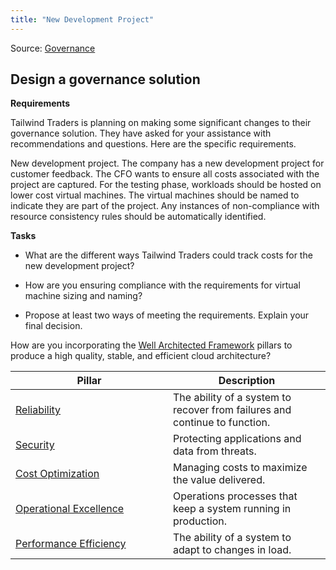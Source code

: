```yaml
---
title: "New Development Project"
---
```


Source: [Governance](https://github.com/MicrosoftLearning/AZ-305-DesigningMicrosoftAzureInfrastructureSolutions/blob/master/Instructions/CaseStudy/01-Governance.md)

<h2>Design a governance solution</h2>

**Requirements**

Tailwind Traders is planning on making some significant changes to their governance solution. They have asked for your assistance with recommendations and questions. Here are the specific requirements.

New development project. The company has a new development project for customer feedback. The CFO wants to ensure all costs associated with the project are captured. For the testing phase, workloads should be hosted on lower cost virtual machines. The virtual machines should be named to indicate they are part of the project. Any instances of non-compliance with resource consistency rules should be automatically identified.

**Tasks**

- What are the different ways Tailwind Traders could track costs for the new development project?

- How are you ensuring compliance with the requirements for virtual machine sizing and naming?

- Propose at least two ways of meeting the requirements. Explain your final decision.

How are you incorporating the [Well Architected Framework](https://learn.microsoft.com/en-us/azure/well-architected/) pillars to produce a high quality, stable, and efficient cloud architecture?

|Pillar|Description|
|--|--|
|[Reliability](https://learn.microsoft.com/en-us/azure/well-architected/resiliency/)|The ability of a system to recover from failures and continue to function.|
|[Security](https://learn.microsoft.com/en-us/azure/well-architected/security/)|Protecting applications and data from threats.|
|[Cost Optimization](https://learn.microsoft.com/en-us/azure/well-architected/cost/)|Managing costs to maximize the value delivered.|
|[Operational Excellence](https://learn.microsoft.com/en-us/azure/well-architected/devops/)|Operations processes that keep a system running in production.|
|[Performance Efficiency](https://learn.microsoft.com/en-us/azure/well-architected/scalability/)|The ability of a system to adapt to changes in load.|
